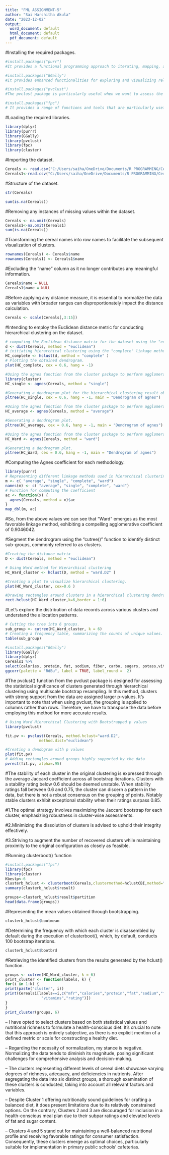 ---
title: "FML ASSIGNMENT-5"
author: "Sai Harshitha Akula"
date: "2023-12-02"
output:
  word_document: default
  html_document: default
  pdf_document: default
---
#Installing the required packages.
```{r}
#install.packages("purr") 
#It provides a functional programming approach to iterating, mapping, and manipulating data structures.

#install.packages("GGally")
#It provides enhanced functionalities for exploring and visualizing relationships within multivariate datasets.

#install.packages("pvclust")
#The pvclust package is particularly useful when we want to assess the reliability of the clusters obtained through hierarchical clustering by incorporating bootstrap resampling techniques.

#install.packages("fpc")
# It provides a range of functions and tools that are particularly useful for working with clustering algorithms and evaluating clustering results. 
```
#Loading the required libraries.
```{r}
library(dplyr)
library(purrr)
library(GGally)
library(pvclust)
library(fpc)
library(cluster)
```

#Importing the dataset.
```{r}
Cereals <- read.csv("C:/Users/saiha/OneDrive/Documents/R PROGRAMMING/Cereals.csv")
Cereals1<-read.csv("C:/Users/saiha/OneDrive/Documents/R PROGRAMMING/Cereals.csv")
```

#Structure of the dataset.
```{r}
str(Cereals)
```
```{r}
sum(is.na(Cereals))
```
#Removing any instances of missing values within the dataset.
```{r}
Cereals <- na.omit(Cereals)
Cereals1<-na.omit(Cereals1)
sum(is.na(Cereals))
```
#Transforming the cereal names into row names to facilitate the subsequent visualization of clusters.
```{r}
rownames(Cereals) <- Cereals$name
rownames(Cereals1) <- Cereals1$name
```

#Excluding the "name" column as it no longer contributes any meaningful information.
```{r}
Cereals$name = NULL
Cereals1$name = NULL
```

#Before applying any distance measure, it is essential to normalize the data as variables with broader ranges can disproportionately impact the distance calculation.
```{r}
Cereals <- scale(Cereals[,3:15])
```

#Intending to employ the Euclidean distance metric for conducting hierarchical clustering on the dataset.
```{r}
# computing the Euclidean distance matrix for the dataset using the "euclidean" method for distance calculation.
d <- dist(Cereals, method = "euclidean")
# initiating hierarchical clustering using the "complete" linkage method based on the dissimilarity matrix D. 
HC_complete <- hclust(d, method = "complete" )
# Plotting the obtained dendrogram.
plot(HC_complete, cex = 0.6, hang = -1)
```
```{r}
#Using the agnes function from the cluster package to perform agglomerative hierarchical clustering with the "single" linkage method on a dataset.
library(cluster)
HC_single <- agnes(Cereals, method = "single")

#Generating a dendrogram plot for the hierarchical clustering result obtained from the agnes function.
pltree(HC_single, cex = 0.6, hang = -1, main = "Dendrogram of agnes")
```
```{r}
#Using the agnes function from the cluster package to perform agglomerative hierarchical clustering with the "average" linkage method on a dataset.
HC_average <- agnes(Cereals, method = "average")

#Generating a dendrogram plot.
pltree(HC_average, cex = 0.6, hang = -1, main = "Dendrogram of agnes")
```
```{r}
#Using the agnes function from the cluster package to perform agglomerative hierarchical clustering with the "ward" linkage method on a dataset.
HC_Ward <- agnes(Cereals, method = "ward")

#Generating a dendrogram plot.
pltree(HC_Ward, cex = 0.6, hang = -1, main = "Dendrogram of agnes")
```
#Computing the Agnes coefficient for each methodology.
```{r}
library(purrr)
# Representing different linkage methods used in hierarchical clustering. 
m <- c( "average", "single", "complete", "ward")
names(m) <- c( "average", "single", "complete", "ward")
# Function for computing the coefficient
ac <- function(x) {
  agnes(Cereals, method = x)$ac
}
map_dbl(m, ac) 
```
#So, from the above values we can see that "Ward" emerges as the most favorable linkage method, exhibiting a compelling agglomerative coefficient of 0.9046042.

#Segment the dendrogram using the "cutree()" function to identify distinct sub-groups, commonly referred to as clusters.
```{r}
#Creating the distance matrix
D <- dist(Cereals, method = "euclidean")

# Using Ward method for Hierarchical clustering
HC_Ward_cluster <- hclust(D, method = "ward.D2" )

#Creating a plot to visualize hierarchical clustering.
plot(HC_Ward_cluster, cex=0.6 )

#Drawing rectangles around clusters in a hierarchical clustering dendrogram. 
rect.hclust(HC_Ward_cluster,k=6,border = 1:6)
```

#Let's explore the distribution of data records across various clusters and understand the allocation patterns.
```{r}
# Cutting the tree into 6 groups.
sub_group <- cutree(HC_Ward_cluster, k = 6)
# Creating a frequency table, summarizing the counts of unique values.
table(sub_group)
```


```{r}
#install.packages("GGally")
library(GGally)
library(dplyr)
Cereals1 %>% 
select(calories, protein, fat, sodium, fiber, carbo, sugars, potass,vitamins,rating) %>% 
ggcorr(palette = "RdBu", label = TRUE, label_round =  2)
```

#The pvclust() function from the pvclust package is designed for assessing the statistical significance of clusters generated through hierarchical clustering using multiscale bootstrap resampling. In this method, clusters with strong support from the data are assigned larger p-values. It's important to note that when using pvclust, the grouping is applied to columns rather than rows. Therefore, we have to transpose the data before employing this method for more accurate results.

```{r}
# Using Ward Hierarchical Clustering with Bootstrapped p values
library(pvclust)
```
```{r}
fit.pv <- pvclust(Cereals, method.hclust="ward.D2",
               method.dist="euclidean")
```
```{r}
#Creating a dendogram with p values
plot(fit.pv) 
# Adding rectangles around groups highly supported by the data
pvrect(fit.pv, alpha=.95)
```
#The stability of each cluster in the original clustering is expressed through the average Jaccard coefficient across all bootstrap iterations. Clusters with a stability rating below 0.6 should be deemed unstable. When stability ratings fall between 0.6 and 0.75, the cluster can discern a pattern in the data, but there is not a robust consensus on the grouping of points. Notably stable clusters exhibit exceptional stability when their ratings surpass 0.85.

#1.The optimal strategy involves maximizing the Jaccard bootstrap for each cluster, emphasizing robustness in cluster-wise assessments.

#2.Minimizing the dissolution of clusters is advised to uphold their integrity effectively.

#3.Striving to augment the number of recovered clusters while maintaining proximity to the original configuration as closely as feasible.

#Running clusterboot() function
```{r}
#install.packages("fpc")
library(fpc)
library(cluster)
Kbestp<-6
clusterb_hclust <- clusterboot(Cereals,clustermethod=hclustCBI,method="ward.D2", k=Kbestp)
summary(clusterb_hclust$result)
```
```{r}
groups<-clusterb_hclust$result$partition
head(data.frame(groups))
```
#Representing the mean values obtained through bootstrapping.
```{r}
clusterb_hclust$bootmean
```
#Determining the frequency with which each cluster is disassembled by default during the execution of clusterboot(), which, by default, conducts 100 bootstrap iterations.
```{r}
clusterb_hclust$bootbrd
```
#Retrieving the identified clusters from the results generated by the hclust() function.
```{r}
groups <- cutree(HC_Ward_cluster, k = 6)
print_cluster <- function(labels, k) {
for(i in 1:k) {
print(paste("cluster", i))
print(Cereals1[labels==i,c("mfr","calories","protein","fat","sodium","fiber","carbo","sugars","potass",
                "vitamins","rating")])
}
}
print_cluster(groups, 6)
```
-- I have opted to select clusters based on both statistical values and nutritional richness to formulate a health-conscious diet. It's crucial to note that this approach is entirely subjective, as there is no explicit mention of a defined metric or scale for constructing a healthy diet.

-- Regarding the necessity of normalization, my stance is negative. Normalizing the data tends to diminish its magnitude, posing significant challenges for comprehensive analysis and decision-making.

-- The clusters representing different levels of cereal diets showcase varying degrees of richness, adequacy, and deficiencies in nutrients. After segregating the data into six distinct groups, a thorough examination of these clusters is conducted, taking into account all relevant factors and variables.

-- Despite Cluster 1 offering nutritionally sound guidelines for crafting a balanced diet, it does present limitations due to its relatively constrained options. On the contrary, Clusters 2 and 3 are discouraged for inclusion in a health-conscious meal plan due to their subpar ratings and elevated levels of fat and sugar content.

-- Clusters 4 and 5 stand out for maintaining a well-balanced nutritional profile and receiving favorable ratings for consumer satisfaction. Consequently, these clusters emerge as optimal choices, particularly suitable for implementation in primary public schools' cafeterias.
